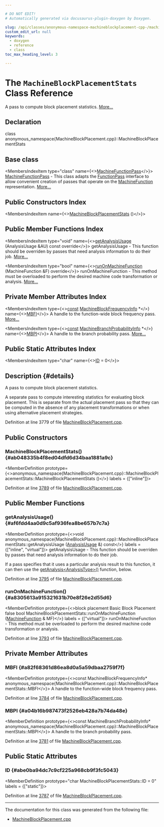 ```yaml
---

# DO NOT EDIT!
# Automatically generated via docusaurus-plugin-doxygen by Doxygen.

slug: /api/classes/anonymous-namespace-machineblockplacement-cpp-/machineblockplacementstats
custom_edit_url: null
keywords:
  - doxygen
  - reference
  - class
toc_max_heading_level: 3

---
```





# The `MachineBlockPlacementStats` Class Reference

<DoxygenPage pluginConfig={pluginConfig}>

A pass to compute block placement statistics. <a href="#details">More...</a>

## Declaration

<CodeBlock>class anonymous_namespace{MachineBlockPlacement.cpp}::MachineBlockPlacementStats</CodeBlock>

## Base class

<MembersIndex>

<MembersIndexItem
  type="class"
  name={<><a href="/docs/api/classes/llvm/machinefunctionpass">MachineFunctionPass</a></>}>
<a href="/docs/api/classes/llvm/machinefunctionpass">MachineFunctionPass</a> - This class adapts the <a href="/docs/api/classes/llvm/functionpass">FunctionPass</a> interface to allow convenient creation of passes that operate on the <a href="/docs/api/classes/llvm/machinefunction">MachineFunction</a> representation. <a href="/docs/api/classes/llvm/machinefunctionpass/#details">More...</a>
</MembersIndexItem>

</MembersIndex>

## Public Constructors Index

<MembersIndex>

<MembersIndexItem
  name={<><a href="#ab048335b4f8ed04dfd6d34baa1881a9c">MachineBlockPlacementStats</a> ()</>}>
</MembersIndexItem>

</MembersIndex>

## Public Member Functions Index

<MembersIndex>

<MembersIndexItem
  type="void"
  name={<><a href="#af6fdd4aa0d9c5af936fea8be657b7c7a">getAnalysisUsage</a> (AnalysisUsage &amp;AU) const override</>}>
getAnalysisUsage - This function should be overriden by passes that need analysis information to do their job. <a href="#af6fdd4aa0d9c5af936fea8be657b7c7a">More...</a>
</MembersIndexItem>

<MembersIndexItem
  type="bool"
  name={<><a href="#a8305613a915321631b70e8f26e2d55d6">runOnMachineFunction</a> (MachineFunction &amp;F) override</>}>
runOnMachineFunction - This method must be overloaded to perform the desired machine code transformation or analysis. <a href="#a8305613a915321631b70e8f26e2d55d6">More...</a>
</MembersIndexItem>

</MembersIndex>

## Private Member Attributes Index

<MembersIndex>

<MembersIndexItem
  type={<><a href="/docs/api/files/lib/lib/target/lib/target/aarch64/aarch64promoteconstant-cpp/#a90f8350fecae261c25be85d38b451bff">const</a> <a href="/docs/api/classes/llvm/machineblockfrequencyinfo">MachineBlockFrequencyInfo</a> &#42;</>}
  name={<><a href="#a82f68361d86ea8d0a5a59dbaa2759f7f">MBFI</a></>}>
A handle to the function-wide block frequency pass. <a href="#a82f68361d86ea8d0a5a59dbaa2759f7f">More...</a>
</MembersIndexItem>

<MembersIndexItem
  type={<><a href="/docs/api/files/lib/lib/target/lib/target/aarch64/aarch64promoteconstant-cpp/#a90f8350fecae261c25be85d38b451bff">const</a> <a href="/docs/api/classes/llvm/machinebranchprobabilityinfo">MachineBranchProbabilityInfo</a> &#42;</>}
  name={<><a href="#a04b16b987473f2526eb428a7b74da48e">MBPI</a></>}>
A handle to the branch probability pass. <a href="#a04b16b987473f2526eb428a7b74da48e">More...</a>
</MembersIndexItem>

</MembersIndex>

## Public Static Attributes Index

<MembersIndex>

<MembersIndexItem
  type="char"
  name={<><a href="#abe0ba94dc7c9cf225a968cb9f3fc5043">ID</a> = 0</>}>
</MembersIndexItem>

</MembersIndex>

## Description {#details}

A pass to compute block placement statistics.

A separate pass to compute interesting statistics for evaluating block placement. This is separate from the actual placement pass so that they can be computed in the absence of any placement transformations or when using alternative placement strategies.

Definition at line 3779 of file <a href="/docs/api/files/lib/lib/codegen/machineblockplacement-cpp">MachineBlockPlacement.cpp</a>.

<SectionDefinition>

## Public Constructors

### MachineBlockPlacementStats() {#ab048335b4f8ed04dfd6d34baa1881a9c}

<MemberDefinition
  prototype={<>anonymous&#95;namespace&#123;MachineBlockPlacement.cpp&#125;::MachineBlockPlacementStats::MachineBlockPlacementStats ()</>}
  labels = {["inline"]}>

Definition at line <a href="/docs/api/files/lib/lib/codegen/machineblockplacement-cpp/#l03789">3789</a> of file <a href="/docs/api/files/lib/lib/codegen/machineblockplacement-cpp">MachineBlockPlacement.cpp</a>.
</MemberDefinition>

</SectionDefinition>

<SectionDefinition>

## Public Member Functions

### getAnalysisUsage() {#af6fdd4aa0d9c5af936fea8be657b7c7a}

<MemberDefinition
  prototype={<>void anonymous&#95;namespace&#123;MachineBlockPlacement.cpp&#125;::MachineBlockPlacementStats::getAnalysisUsage (<a href="/docs/api/classes/llvm/analysisusage">AnalysisUsage</a> &amp;) const</>}
  labels = {["inline", "virtual"]}>
getAnalysisUsage - This function should be overriden by passes that need analysis information to do their job.

If a pass specifies that it uses a particular analysis result to this function, it can then use the <a href="/docs/api/classes/llvm/pass/#a4863e5e463fb79955269fbf7fbf52b80">getAnalysis&lt;AnalysisType&gt;()</a> function, below.

Definition at line <a href="/docs/api/files/lib/lib/codegen/machineblockplacement-cpp/#l03795">3795</a> of file <a href="/docs/api/files/lib/lib/codegen/machineblockplacement-cpp">MachineBlockPlacement.cpp</a>.
</MemberDefinition>

### runOnMachineFunction() {#a8305613a915321631b70e8f26e2d55d6}

<MemberDefinition
  prototype={<>block placement Basic Block Placement false bool MachineBlockPlacementStats::runOnMachineFunction (<a href="/docs/api/classes/llvm/machinefunction">MachineFunction</a> &amp; MF)</>}
  labels = {["virtual"]}>
runOnMachineFunction - This method must be overloaded to perform the desired machine code transformation or analysis.

Definition at line <a href="/docs/api/files/lib/lib/codegen/machineblockplacement-cpp/#l03793">3793</a> of file <a href="/docs/api/files/lib/lib/codegen/machineblockplacement-cpp">MachineBlockPlacement.cpp</a>.
</MemberDefinition>

</SectionDefinition>

<SectionDefinition>

## Private Member Attributes

### MBFI {#a82f68361d86ea8d0a5a59dbaa2759f7f}

<MemberDefinition
  prototype={<>const MachineBlockFrequencyInfo&#42; anonymous&#95;namespace&#123;MachineBlockPlacement.cpp&#125;::MachineBlockPlacementStats::MBFI</>}>
A handle to the function-wide block frequency pass.

Definition at line <a href="/docs/api/files/lib/lib/codegen/machineblockplacement-cpp/#l03784">3784</a> of file <a href="/docs/api/files/lib/lib/codegen/machineblockplacement-cpp">MachineBlockPlacement.cpp</a>.
</MemberDefinition>

### MBPI {#a04b16b987473f2526eb428a7b74da48e}

<MemberDefinition
  prototype={<>const MachineBranchProbabilityInfo&#42; anonymous&#95;namespace&#123;MachineBlockPlacement.cpp&#125;::MachineBlockPlacementStats::MBPI</>}>
A handle to the branch probability pass.

Definition at line <a href="/docs/api/files/lib/lib/codegen/machineblockplacement-cpp/#l03781">3781</a> of file <a href="/docs/api/files/lib/lib/codegen/machineblockplacement-cpp">MachineBlockPlacement.cpp</a>.
</MemberDefinition>

</SectionDefinition>

<SectionDefinition>

## Public Static Attributes

### ID {#abe0ba94dc7c9cf225a968cb9f3fc5043}

<MemberDefinition
  prototype="char MachineBlockPlacementStats::ID = 0"
  labels = {["static"]}>

Definition at line <a href="/docs/api/files/lib/lib/codegen/machineblockplacement-cpp/#l03787">3787</a> of file <a href="/docs/api/files/lib/lib/codegen/machineblockplacement-cpp">MachineBlockPlacement.cpp</a>.
</MemberDefinition>

</SectionDefinition>

<hr/>

The documentation for this class was generated from the following file:

<ul>
<li><a href="/docs/api/files/lib/lib/codegen/machineblockplacement-cpp">MachineBlockPlacement.cpp</a></li>
</ul>

</DoxygenPage>
